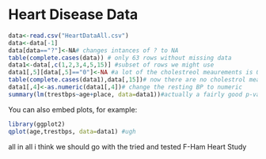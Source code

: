 Heart Disease Data
========================================================


```r
data<-read.csv("HeartDataAll.csv")
data<-data[-1]
data[data=="?"]<-NA# changes intances of ? to NA
table(complete.cases(data)) # only 63 rows without missing data
data1<-data[,c(1,2,3,4,5,15)] #subset of rows we might use
data1[,5][data[,5]=="0"]<-NA #a lot of the cholestreol meaurements is 0, which is impossible
table(complete.cases(data1),data[,15])# now there are no cholestrol measurements for switz
data1[,4]<-as.numeric(data1[,4])# change the resting BP to numeric
summary(lm(trestbps~age+place, data=data1))#actually a fairly good p-value here for age

```

You can also embed plots, for example:

```r
library(ggplot2)
qplot(age,trestbps, data=data1) #ugh
```
all in all i think we should go with the tried and tested F-Ham Heart Study
